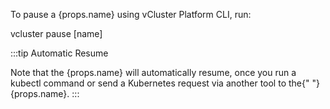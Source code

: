 
<p>To pause a {props.name} using vCluster Platform CLI, run:</p>
<CodeBlock>
  vcluster pause [name]
</CodeBlock>

:::tip Automatic Resume

<span>
  Note that the {props.name} will automatically resume, once you run a
  kubectl command or send a Kubernetes request via another tool to the{" "}
  {props.name}.
</span>
:::

